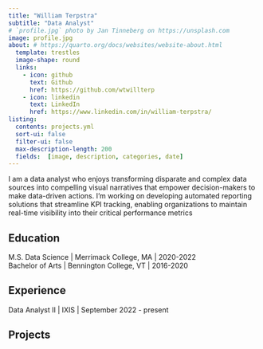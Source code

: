 ```yaml
---
title: "William Terpstra"
subtitle: "Data Analyst"
# `profile.jpg` photo by Jan Tinneberg on https://unsplash.com
image: profile.jpg
about: # https://quarto.org/docs/websites/website-about.html
  template: trestles
  image-shape: round
  links:
    - icon: github
      text: Github
      href: https://github.com/wtwillterp
    - icon: linkedin
      text: LinkedIn
      href: https://www.linkedin.com/in/william-terpstra/
listing:
  contents: projects.yml
  sort-ui: false
  filter-ui: false
  max-description-length: 200
  fields:  [image, description, categories, date]
---
```


I am a data analyst who enjoys transforming disparate and complex data sources into compelling visual narratives that empower decision-makers to make data-driven actions. I'm working on developing automated reporting solutions that streamline KPI tracking, enabling organizations to maintain real-time visibility into their critical performance metrics

## Education

M.S. Data Science \| Merrimack College, MA \| 2020-2022 \
Bachelor of Arts \| Bennington College, VT \| 2016-2020

## Experience

Data Analyst II \| IXIS \| September 2022 - present

## Projects